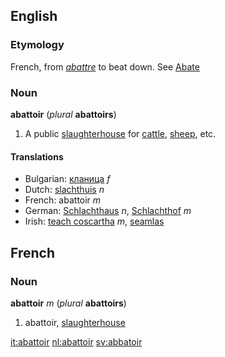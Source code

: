 == English ==
===Etymology===
French, from ''[[abattre]]'' to beat down. See [[Abate]] 

===Noun===
'''abattoir''' (''plural'' '''abattoirs''')

#A public [[slaughterhouse]] for [[cattle]], [[sheep]], etc.

==== Translations ====

* Bulgarian: [[кланица]] ''f''
* Dutch: [[slachthuis]] ''n''
* French: abattoir ''m''
* German: [[Schlachthaus]] ''n'', [[Schlachthof]] ''m''
* Irish: [[teach coscartha]] ''m'', [[seamlas]]

==French==
===Noun===
'''abattoir''' ''m'' (''plural'' '''abattoirs''')

#abattoir, [[slaughterhouse]]

[[it:abattoir]]
[[nl:abattoir]]
[[sv:abbatoir]]